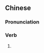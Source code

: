 {{also|遛达}}
==Chinese==
{{zh-forms|s=遛达}}

===Pronunciation===
{{zh-pron
|m=liūda
|cat=v
}}

===Verb===
{{zh-verb}}

# {{alternative form of|溜達|lang=zh}}